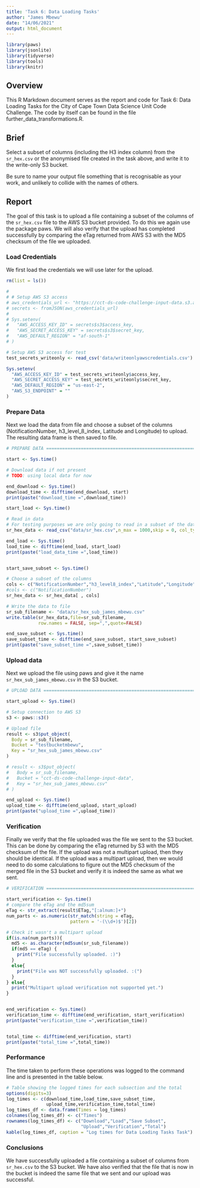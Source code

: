 ```yaml
---
title: 'Task 6: Data Loading Tasks'
author: "James Mbewu"
date: "14/06/2021"
output: html_document
---
```


```r
library(paws)
library(jsonlite)
library(tidyverse)
library(tools)
library(knitr)
```

## Overview

This R Markdown document serves as the report and code for Task 6: Data
Loading Tasks for the City of Cape Town Data Science Unit Code Challenge. 
The code by itself can be found in the file further_data_transformations.R.


## Brief

Select a subset of columns (including the H3 index column) from the `sr_hex.csv` or the anonymised file created in the task above, and write it to the write-only S3 bucket. 

Be sure to name your output file something that is recognisable as your work, and unlikely to collide with the names of others.


## Report

The goal of this task is to upload a file containing a subset of the columns of the 
`sr_hex.csv` file to the AWS S3 bucket provided. To do this we again use the package
paws. We will also verify that the upload has completed successfully by comparing
the eTag returned from AWS S3 with the MD5 checksum of the file we uploaded.

### Load Credentials

We first load the credentials we will use later for the upload.

```r


rm(list = ls())

# 
# # Setup AWS S3 access
# aws_credentials_url <- "https://cct-ds-code-challenge-input-data.s3.af-south-1.amazonaws.com/ds_code_challenge_creds.json"
# secrets <- fromJSON(aws_credentials_url)
# 
# Sys.setenv(
#   "AWS_ACCESS_KEY_ID" = secrets$s3$access_key,
#   "AWS_SECRET_ACCESS_KEY" = secrets$s3$secret_key,
#   "AWS_DEFAULT_REGION" = "af-south-1"
# )

# Setup AWS S3 access for test
test_secrets_writeonly <- read_csv('data/writeonlyawscredentials.csv')

Sys.setenv(
  "AWS_ACCESS_KEY_ID" = test_secrets_writeonly$access_key,
  "AWS_SECRET_ACCESS_KEY" = test_secrets_writeonly$secret_key,
  "AWS_DEFAULT_REGION" = "us-east-2",
  "AWS_S3_ENDPOINT" = ""
)

```


### Prepare Data

Next we load the data from file and choose a subset of the columns (NotificationNumber, 
h3_level_8_index, Latitude and Longitude) to upload. The resulting data frame
is then saved to file.

```r


# PREPARE DATA ==========================================================

start <- Sys.time()

# Download data if not present
# TODO: using local data for now

end_download <- Sys.time()
download_time <- difftime(end_download, start)
print(paste("download_time =",download_time))

start_load <- Sys.time()

# Read in data
# For testing purposes we are only going to read in a subset of the data
sr_hex_data <- read_csv("data/sr_hex.csv",n_max = 1000,skip = 0, col_types = cols())

end_load <- Sys.time()
load_time <- difftime(end_load, start_load)
print(paste("load_data_time =",load_time))


start_save_subset <- Sys.time()

# Choose a subset of the columns
cols <- c("NotificationNumber","h3_level8_index","Latitude","Longitude")
#cols <- c("NotificationNumber")
sr_hex_data <- sr_hex_data[ , cols]

# Write the data to file
sr_sub_filename <- "data/sr_hex_sub_james_mbewu.csv"
write.table(sr_hex_data,file=sr_sub_filename,
            row.names = FALSE, sep=",",quote=FALSE)

end_save_subset <- Sys.time()
save_subset_time <- difftime(end_save_subset, start_save_subset)
print(paste("save_subset_time =",save_subset_time))


```


### Upload data

Next we upload the file using paws and give it the name `sr_hex_sub_james_mbewu.csv`
in the S3 bucket.

```r
# UPLOAD DATA =================================================================

start_upload <- Sys.time()

# Setup connection to AWS S3
s3 <- paws::s3()

# Upload file
result <- s3$put_object(
  Body = sr_sub_filename,
  Bucket = "testbucketmbewu",
  Key = "sr_hex_sub_james_mbewu.csv"
)

# result <- s3$put_object(
#   Body = sr_sub_filename,
#   Bucket = "cct-ds-code-challenge-input-data",
#   Key = "sr_hex_sub_james_mbewu.csv"
# )

end_upload <- Sys.time()
upload_time <- difftime(end_upload, start_upload)
print(paste("upload_time =",upload_time))

```

### Verification

Finally we verify that the file uploaded was the file we sent to the S3 bucket.
This can be done by comparing the eTag returned by S3 with the MD5 checksum of
the file. If the upload was not a multipart upload, then they should be 
identical. If the upload was a multipart upload, then we would need to do
some calculations to figure out the MD5 checksum of the merged file in the S3
bucket and verify it is indeed the same as what we sent.

```r

# VERIFICATION ===================================================================

start_verification <- Sys.time()
# compare the eTag and the md5sum
eTag <- str_extract(result$ETag,"[:alnum:]+")
num_parts <- as.numeric(str_match(string = eTag,
                        pattern = '-(\\d+)$')[2])

# Check it wasn't a multipart upload
if(is.na(num_parts)){
  md5 <- as.character(md5sum(sr_sub_filename))
  if(md5 == eTag) { 
    print("File successfully uploaded. :)") 
  }
  else{ 
    print("File was NOT successfully uploaded. :(") 
  }
} else{
  print("Multipart upload verification not supported yet.") 
}


end_verification <- Sys.time()
verification_time <- difftime(end_verification, start_verification)
print(paste("verification_time =",verification_time))


total_time <- difftime(end_verification, start)
print(paste("total_time =",total_time))

```


### Performance

The time taken to perform these operations was logged to the command line and 
is presented in the table below.

```r

# Table showing the logged times for each subsection and the total
options(digits=3)
log_times <- c(download_time,load_time,save_subset_time,
               upload_time,verification_time,total_time)
log_times_df <- data.frame(Times = log_times)
colnames(log_times_df) <- c("Times")
rownames(log_times_df) <- c("Download","Load","Save Subset",
                            "Upload","Verification","Total")
kable(log_times_df, caption = "Log times for Data Loading Tasks Task")

```


### Conclusions

We have successfully uploaded a file containing a subset of columns from 
`sr_hex.csv` to the S3 bucket. We have also verified that the file that is now
in the bucket is indeed the same file that we sent and our upload was successful.